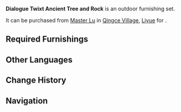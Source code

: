 {{Furnishing Infobox
|id             = 350030
|image          = Furnishing Set Dialogue Twixt Ancient Tree and Rock Display.png
|category       = Outdoor Set
|subcategory    = Set
|rarity         = 4
|adeptal_energy = 60
|load           = 135
|description    = This green-leafed tree and mountain rock aren't anything special.<br />A certain alley poet once claimed that everything in this world has an aura and that this tree and the rock were having a wordless conversation. Many others, influenced by her words, came to believe more and more that these words were quite fitting indeed.
|blueprint      = [[Master Lu]]
}}
'''Dialogue Twixt Ancient Tree and Rock''' is an outdoor furnishing set.

It can be purchased from [[Master Lu]] in [[Qingce Village]], [[Liyue]] for {{Item|Mora|24|x=50,000}}.

==Required Furnishings==
{{Recipe
|type = Furnishing Set
|"Green Fountain" = 1
|Hiding Grazestone = 1
|Peculiar Knotwood Tree = 1
|sort = "Green Fountain",Hiding Grazestone,Peculiar Knotwood Tree
|yield = 0
}}

==Other Languages==
{{Other Languages
|en      = Dialogue Twixt Ancient Tree and Rock
|zhs     = 朽木与磐石的对谈
|zhs_rm  = Xiǔmù yǔ Pánshí de Duì Tán
|zht     = 朽木與磐石的對談
|zht_rm  = Xiǔmù yǔ Pánshí de Duì Tán
|zh_tl   = Conversation Between Dead Wood and Rock
|ja      = 朽木と盤石の会話
|ja_rm   = Kuchiki to Banjaku no Kaiwa
|ja_tl   = Conversation Between Rotten Wood and Boulder
|ko      = 고목과 반석의 대화
|ko_rm   = 
|ko_tl   = 
|es      = Conversación entre madera y piedra
|es_tl   = Conversation Between Wood and Stone
|fr      = « Conversation entre un arbre et une roche »
|fr_tl   = "Conversation Between a Tree and a Rock"
|ru      = Беседа древнего дерева с камнем
|ru_tl   = 
|th      = บทสนทนาระหว่างไม้ผุและก้อนหิน
|th_rm   = 
|th_tl   = 
|vi      = Cuộc Đối Thoại Gỗ Mục Và Đá Tảng
|vi_tl   = 
|de      = Dialog zwischen Baum und Fels
|de_tl   = Dialogue Between Tree and Rock
|id      = Dialog Pohon Tua dan Bebatuan
|id_tl   = Dialogue of the Ancient Tree and Rocks
|pt      = Diálogo Entre Árvore e Rocha
|pt_tl   = Dialogue Between Tree and Rock
}}

==Change History==
{{Change History|1.5}}

==Navigation==
{{Furnishing Navbox/Sets|type=regular}}